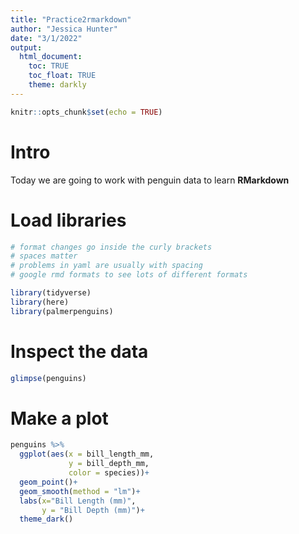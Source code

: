 ```yaml
---
title: "Practice2rmarkdown"
author: "Jessica Hunter"
date: "3/1/2022"
output:
  html_document:
    toc: TRUE
    toc_float: TRUE
    theme: darkly
---
```


```r
knitr::opts_chunk$set(echo = TRUE)
```

# Intro

Today we are going to work with penguin data to learn **RMarkdown**

# Load libraries
```r
# format changes go inside the curly brackets 
# spaces matter
# problems in yaml are usually with spacing
# google rmd formats to see lots of different formats
```


```r
library(tidyverse)
library(here)
library(palmerpenguins)
```

# Inspect the data


```r
glimpse(penguins)
```
# Make a plot
```r
penguins %>% 
  ggplot(aes(x = bill_length_mm,
             y = bill_depth_mm,
             color = species))+
  geom_point()+
  geom_smooth(method = "lm")+
  labs(x="Bill Length (mm)",
       y = "Bill Depth (mm)")+
  theme_dark()
```

